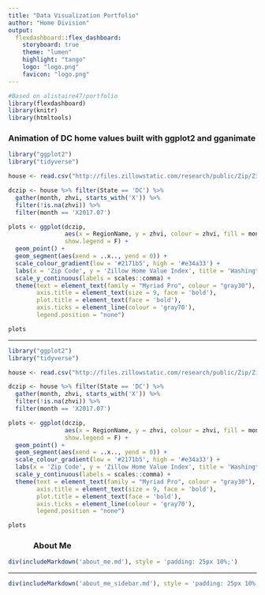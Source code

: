 ```yaml
---
title: "Data Visualization Portfolio"
author: "Home Division"
output: 
  flexdashboard::flex_dashboard:
    storyboard: true
    theme: "lumen"
    highlight: "tango"
    logo: "logo.png"
    favicon: "logo.png"
---
```


```r
#Based on alistaire47/portfolio
library(flexdashboard)
library(knitr)
library(htmltools)
```


### Animation of DC home values built with ggplot2 and gganimate {data-commentary-width=700}


```r

library("ggplot2")
library("tidyverse")

house <- read.csv("http://files.zillowstatic.com/research/public/Zip/Zip_Zhvi_AllHomes.csv",header=T)

dczip <- house %>% filter(State == 'DC') %>% 
  gather(month, zhvi, starts_with('X')) %>% 
  filter(!is.na(zhvi)) %>% 
  filter(month == 'X2017.07')

plots <- ggplot(dczip, 
                aes(x = RegionName, y = zhvi, colour = zhvi, fill = month), 
                show.legend = F) + 
  geom_point() + 
  geom_segment(aes(xend = ..x.., yend = 0)) + 
  scale_colour_gradient(low = '#2171b5', high = '#e34a33') + 
  labs(x = 'Zip Code', y = 'Zillow Home Value Index', title = 'Washington DC Home Values July 2017') + 
  scale_y_continuous(labels = scales::comma) + 
  theme(text = element_text(family = "Myriad Pro", colour = "gray30"),
        axis.title = element_text(size = 9, face = 'bold'),
        plot.title = element_text(face = 'bold'), 
        axis.ticks = element_line(colour = 'gray70'),
        legend.position = "none")

plots

```

***

```r
library("ggplot2")
library("tidyverse")

house <- read.csv("http://files.zillowstatic.com/research/public/Zip/Zip_Zhvi_AllHomes.csv",header=T)

dczip <- house %>% filter(State == 'DC') %>% 
  gather(month, zhvi, starts_with('X')) %>% 
  filter(!is.na(zhvi)) %>% 
  filter(month == 'X2017.07')

plots <- ggplot(dczip, 
                aes(x = RegionName, y = zhvi, colour = zhvi, fill = month), 
                show.legend = F) + 
  geom_point() + 
  geom_segment(aes(xend = ..x.., yend = 0)) + 
  scale_colour_gradient(low = '#2171b5', high = '#e34a33') + 
  labs(x = 'Zip Code', y = 'Zillow Home Value Index', title = 'Washington DC Home Values July 2017') + 
  scale_y_continuous(labels = scales::comma) + 
  theme(text = element_text(family = "Myriad Pro", colour = "gray30"),
        axis.title = element_text(size = 9, face = 'bold'),
        plot.title = element_text(face = 'bold'), 
        axis.ticks = element_line(colour = 'gray70'),
        legend.position = "none")

plots

```

### About Me {style="padding: 0px 10%;"}

```r
div(includeMarkdown('about_me.md'), style = 'padding: 25px 10%;')
```

***

```r
div(includeMarkdown('about_me_sidebar.md'), style = 'padding: 25px 10%;')
```
